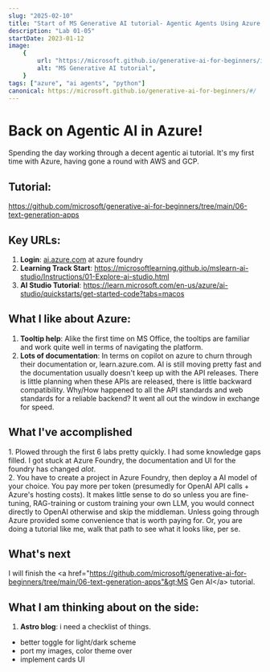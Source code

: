 ```yaml
---
slug: "2025-02-10"
title: "Start of MS Generative AI tutorial- Agentic Agents Using Azure, Lab 01 - 05"
description: "Lab 01-05"
startDate: 2023-01-12
image:
    {
        url: "https://microsoft.github.io/generative-ai-for-beginners/images/repo-thumbnailv4-fixed.png?WT.mc_id=academic-105485-koreyst",
        alt: "MS Generative AI tutorial",
    }
tags: ["azure", "ai agents", "python"]
canonical: https://microsoft.github.io/generative-ai-for-beginners/#/
---
```

# Back on Agentic AI in Azure!
Spending the day working through a decent agentic ai tutorial.  It's my first time with Azure, having gone a round with AWS and GCP.

## Tutorial:
https://github.com/microsoft/generative-ai-for-beginners/tree/main/06-text-generation-apps


## Key URLs:
1. **Login**: [ai.azure.com](http://ai.azure.com) at azure foundry
2. **Learning Track Start**: https://microsoftlearning.github.io/mslearn-ai-studio/Instructions/01-Explore-ai-studio.html
3. **AI Studio Tutorial**: https://learn.microsoft.com/en-us/azure/ai-studio/quickstarts/get-started-code?tabs=macos


## What I like about Azure:
1. **Tooltip help**: Alike the first time on MS Office, the tooltips are familiar and work quite well in terms of navigating the platform.
2. **Lots of documentation**: In terms on copilot on azure to churn through their documentation or, learn.azure.com.  AI is still moving pretty fast and the documentation usually doesn't keep up with the API releases.  There is little planning when these APIs are released, there is little backward compatibility.  Why/How happened to all the API standards and web standards for a reliable backend?  It went all out the window in exchange for speed.


## What I've accomplished
1\. Plowed through the first 6 labs pretty quickly.  I had some knowledge gaps filled.  I got stuck at Azure Foundry, the documentation and UI for the foundry has changed *alot*.  
2\. You have to create a project in Azure Foundry, then deploy a AI model of your choice.  You pay more per token (presumedly for OpenAI API calls + Azure's hosting costs).  It makes little sense to do so unless you are fine-tuning, RAG-training or custom training your own LLM, you would connect directly to OpenAI otherwise and skip the middleman.  Unless going through Azure provided some convenience that is worth paying for.  Or, you are doing a tutorial like me, walk that path to see what it looks like, per se.


## What's next
I will finish the &lt;a href="https://github.com/microsoft/generative-ai-for-beginners/tree/main/06-text-generation-apps"&gt;MS Gen AI&lt;/a&gt; tutorial.


## What I am thinking about on the side:
1. **Astro blog**: i need a checklist of things. 
- better toggle for light/dark scheme
- port my images, color theme over
- implement cards UI


